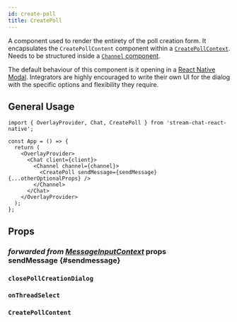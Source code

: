 ```yaml
---
id: create-poll
title: CreatePoll
---
```



A component used to render the entirety of the poll creation form. It encapsulates the `CreatePollContent` component within a [`CreatePollContext`](../contexts/create-poll-context.mdx). Needs to be structured inside a [`Channel` component](../core-components/channel).

The default behaviour of this component is it opening in a [React Native Modal](https://reactnative.dev/docs/modal). Integrators are highly encouraged to write their own UI for the dialog with the specific options and flexibility they require.

## General Usage

```tsx
import { OverlayProvider, Chat, CreatePoll } from 'stream-chat-react-native';

const App = () => {
  return (
    <OverlayProvider>
      <Chat client={client}>
        <Channel channel={channel}>
          <CreatePoll sendMessage={sendMessage} {...otherOptionalProps} />
        </Channel>
      </Chat>
    </OverlayProvider>
  );
};
```

## Props

### <div class="label description">_forwarded from [MessageInputContext](../../contexts/message-input-context#sendmessage)_ props</div> sendMessage {#sendmessage}

<SendMessage />

### `closePollCreationDialog`

<ClosePollCreationDialog />

### `onThreadSelect`

<CreatePollOptionHeight />

### `CreatePollContent`

<CreatePollContent />

